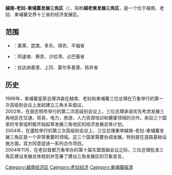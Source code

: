 {{Unreferenced|time=2020-08-13T07:32:42+00:00}}
'''越南-老挝-柬埔寨发展三角区'''（{{vie|v=Khu vực Tam giác phát triển Việt Nam-Lào-Campuchia}}），简称'''越老柬发展三角区'''，是一个位于越南、老挝、柬埔寨交界十三省的经济发展区。
==范围==
* {{VIE}}：嘉莱、昆嵩、多乐、得农、平福省
* {{LAO}}：阿速坡、赛贡、沙拉湾、占巴塞省
* {{CAM}}：拉达纳基里、上历、蒙尔多基里、桔井省
==历史==
1999年，柬埔寨皇家总理洪森在越南、老挝和柬埔寨三位总理在万象举行的第一次高级别会议上发起建立三角关系倡议。<br>
2002年，在胡志明市举行的第二次高级别会议上，三位总理承诺优先考虑发展三角地区在交通，贸易，电力，旅游，人力资源培训和健康领域的合作。来自三个国家的专家组积极开始起草发展三角地区的经济发展总体计划。<br>
2004年，在暹粒举行的第三次高级别会议上，三位总理重申越南-老挝-柬埔寨发展三角区是一个非常重要的领域。这三个国家需要协调发展，特别是在道路基础设施方面。双方同意促进一系列合作项目。<br>
2004年11月，在老挝首都万象举办的第十届东盟首脑会议之际，三位总理批准三角区建设发展总体规划并签署了建设三角发展区的万象宣言。

[[Category:越南经济区|Category:越南经济区]]
[[Category:老挝经济|Category:老挝经济]]
[[Category:柬埔寨經濟|Category:柬埔寨經濟]]